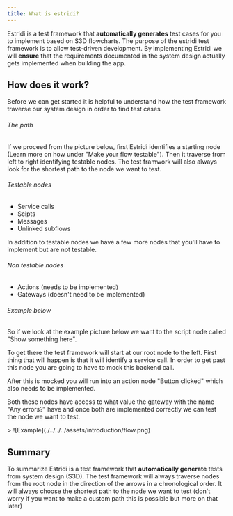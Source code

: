 ```yaml
---
title: What is estridi?
---
```


Estridi is a test framework that **automatically generates** test cases for you to implement based on S3D flowcharts.
The purpose of the estridi test framework is to allow test-driven development. By implementing Estridi we will **ensure**
that the requirements documented in the system design actually gets implemented when building the app.

## How does it work?

Before we can get started it is helpful to understand how the test framework traverse our system design in order to find
test cases

###### The path
If we proceed from the picture below, first Estridi identifies a starting node (Learn more on how under "Make your flow testable").
Then it traverse from left to right identifying testable nodes. The test framwork will also always look for the shortest path to the node we
want to test.

###### Testable nodes
- Service calls
- Scipts
- Messages
- Unlinked subflows

In addition to testable nodes we have a few more nodes that you'll have to implement but are not testable.

###### Non testable nodes
- Actions (needs to be implemented)
- Gateways (doesn't need to be implemented)

###### Example below
So if we look at the example picture below we want to the script node called "Show something here".

To get there the test framework will start at our root node to the left. First thing that will happen is that it will identify a service call. In order to get past this node you are going to have to mock this backend call.

After this is mocked you will run into an action node "Button clicked" which also needs to be implemented.

Both these nodes have access to what value the gateway with the name "Any errors?" have and once both are implemented correctly we can test the node we want to test.


<div data-lightbox="true">
  > ![Example](./../../../assets/introduction/flow.png)
</div>

## Summary
To summarize Estridi is a test framework that **automatically generate** tests from system design (S3D). The test framework will always traverse nodes from the root node in the direction of the arrows in a chronological order.
It will always choose the shortest path to the node we want to test (don't worry if you want to make a custom path this is possible but more on that later)


